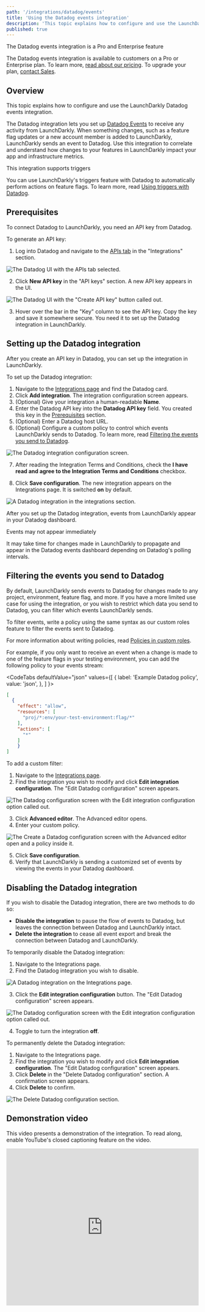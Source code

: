 ```yaml
---
path: '/integrations/datadog/events'
title: 'Using the Datadog events integration'
description: 'This topic explains how to configure and use the LaunchDarkly Datadog events integration.'
published: true
---
```


<Callout intent="primary">
<CalloutTitle>The Datadog events integration is a Pro and Enterprise feature</CalloutTitle>
<CalloutDescription>

The Datadog events integration is available to customers on a Pro or Enterprise plan. To learn more, [read about our pricing](https://launchdarkly.com/pricing/). To upgrade your plan, [contact Sales](https://launchdarkly.com/contact-sales/).

</CalloutDescription>
</Callout>

## Overview

This topic explains how to configure and use the LaunchDarkly Datadog events integration.

The Datadog integration lets you set up [Datadog Events](https://docs.datadoghq.com/api/?lang=bash#events) to receive any activity from LaunchDarkly. When something changes, such as a feature flag updates or a new account member is added to LaunchDarkly, LaunchDarkly sends an event to Datadog. Use this integration to correlate and understand how changes to your features in LaunchDarkly impact your app and infrastructure metrics.

<Callout intent="primary">
<CalloutTitle>This integration supports triggers</CalloutTitle>
<CalloutDescription>

You can use LaunchDarkly's triggers feature with Datadog to automatically perform actions on feature flags. To learn more, read [Using triggers with Datadog](/integrations/datadog/triggers).

</CalloutDescription>
</Callout>

## Prerequisites

To connect Datadog to LaunchDarkly, you need an API key from Datadog.

To generate an API key:

1. Log into Datadog and navigate to the [APIs tab](https://app.datadoghq.com/account/settings#api) in the "Integrations" section.

![The Datadog UI with the APIs tab selected.](datadog-api-tab.png)


2. Click **New API key** in the "API keys" section. A new API key appears in the UI.

![The Datadog UI with the "Create API key" button called out.](datadog-create-api-key-callout.png)


3. Hover over the bar in the "Key" column to see the API key. Copy the key and save it somewhere secure. You need it to set up the Datadog integration in LaunchDarkly.

## Setting up the Datadog integration

After you create an API key in Datadog, you can set up the integration in LaunchDarkly.

To set up the Datadog integration:

1. Navigate to the [Integrations page](https://app.launchdarkly.com/default/integrations) and find the Datadog card.
2. Click **Add integration**. The integration configuration screen appears.
3. (Optional) Give your integration a human-readable **Name**.
4. Enter the Datadog API key into the **Datadog API key** field. You created this key in the [Prerequisites](#prerequisites) section.
5. (Optional) Enter a Datadog host URL.
6. (Optional) Configure a custom policy to control which events LaunchDarkly sends to Datadog. To learn more, read [Filtering the events you send to Datadog](#filtering-the-events-you-send-to-datadog).


![The Datadog integration configuration screen.](datadog-config.png)


7. After reading the Integration Terms and Conditions, check the **I have read and agree to the Integration Terms and Conditions** checkbox.

8. Click **Save configuration**. The new integration appears on the Integrations page. It is switched **on** by default.

![A Datadog integration in the integrations section.](datadog-integration.png)


After you set up the Datadog integration, events from LaunchDarkly appear in your Datadog dashboard.

<Callout intent="info">
<CalloutTitle>Events may not appear immediately</CalloutTitle>
<CalloutDescription>

It may take time for changes made in LaunchDarkly to propagate and appear in the Datadog events dashboard depending on Datadog's polling intervals.

</CalloutDescription>
</Callout>

## Filtering the events you send to Datadog

By default, LaunchDarkly sends events to Datadog for changes made to any project, environment, feature flag, and more. If you have a more limited use case for using the integration, or you wish to restrict which data you send to Datadog, you can filter which events LaunchDarkly sends.

To filter events, write a policy using the same syntax as our custom roles feature to filter the events sent to Datadog.

For more information about writing policies, read [Policies in custom roles](/home/members/role-policies).

For example, if you only want to receive an event when a change is made to one of the feature flags in your testing environment, you can add the following policy to your events stream:

<CodeTabs
  defaultValue="json"
  values={[
    { label: 'Example Datadog policy', value: 'json', },
  ]
}>

<CodeTabItem value="json">

```json
[
  {
    "effect": "allow",
    "resources": [
      "proj/*:env/your-test-environment:flag/*"
    ],
    "actions": [
      "*"
    ]
	}
]
```

</CodeTabItem>
</CodeTabs>

To add a custom filter:

1. Navigate to the [Integrations page](https://app.launchdarkly.com/default/integrations).
2. Find the integration you wish to modify and click **Edit integration configuration**. The "Edit Datadog configuration" screen appears.

![The Datadog configuration screen with the Edit integration configuration option called out.](datadog-integration-edit-callout.png)

3. Click **Advanced editor**. The Advanced editor opens.
4. Enter your custom policy.

![The Create a Datadog configuration screen with the Advanced editor open and a policy inside it.](datadog-custom-policy.png)


5. Click **Save configuration**.
6. Verify that LaunchDarkly is sending a customized set of events by viewing the events in your Datadog dashboard.

## Disabling the Datadog integration

If you wish to disable the Datadog integration, there are two methods to do so:

- **Disable the integration** to pause the flow of events to Datadog, but leaves the connection between Datadog and LaunchDarkly intact.
- **Delete the integration** to cease all event export and break the connection between Datadog and LaunchDarkly.

To temporarily disable the Datadog integration:

1. Navigate to the Integrations page.
2. Find the Datadog integration you wish to disable.

![A Datadog integration on the Integrations page.](datadog-integration.png)

3. Click the **Edit integration configuration** button. The "Edit Datadog configuration" screen appears.

![The Datadog configuration screen with the Edit integration configuration option called out.](datadog-integration-edit-callout.png)

4. Toggle to turn the integration **off**.

To permanently delete the Datadog integration:

1. Navigate to the Integrations page.
2. Find the integration you wish to modify and click **Edit integration configuration**. The "Edit Datadog configuration" screen appears.
3. Click **Delete** in the "Delete Datadog configuration" section. A confirmation screen appears.
4. Click **Delete** to confirm.

![The Delete Datadog configuration section.](datadog-delete.png)

## Demonstration video

This video presents a demonstration of the integration. To read along, enable YouTube's closed captioning feature on the video.

<iframe width="100%" height="410" src="https://www.youtube.com/embed/De247BG6gHQ?cc_load_policy=1" frameborder="0" allow="accelerometer; autoplay; encrypted-media; gyroscope; picture-in-picture" allowfullscreen></iframe>
